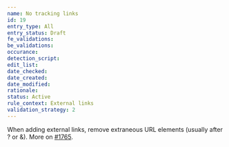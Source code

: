 ```yaml
---
name: No tracking links
id: 19
entry_type: All
entry_status: Draft
fe_validations:
be_validations:
occurance:
detection_script:
edit_list:
date_checked:
date_created:
date_modified:
rationale:
status: Active
rule_context: External links
validation_strategy: 2
---
```


When adding external links, remove extraneous URL elements (usually after ? or &). More on [#1765](https://github.com/VocaDB/vocadb/issues/1765).